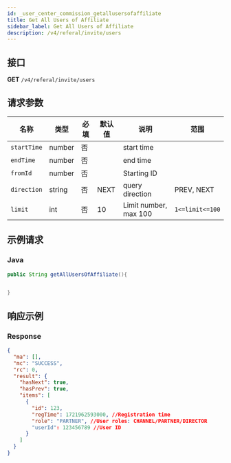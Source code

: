 ```yaml
---
id: _user_center_commission_getallusersofaffiliate
title: Get All Users of Affiliate
sidebar_label: Get All Users of Affiliate
description: /v4/referal/invite/users
---
```


## 接口

**GET** `/v4/referal/invite/users`

## 请求参数

| 名称 | 类型 | 必填 | 默认值 | 说明 | 范围 |
| --- | --- | --- | --- | --- | --- |
| `startTime` | number | 否 |  | start time |  |
| `endTime` | number | 否 |  | end time |  |
| `fromId` | number | 否 |  | Starting ID |  |
| `direction` | string | 否 | NEXT | query direction | PREV, NEXT |
| `limit` | int | 否 | 10 | Limit number, max 100 | `1<=limit<=100` |

## 示例请求

### Java

```java
public String getAllUsersOfAffiliate(){


}
```

## 响应示例

### Response

```json
{
  "ma": [],
  "mc": "SUCCESS",
  "rc": 0,
  "result": {
    "hasNext": true,
    "hasPrev": true,
    "items": [
      {
        "id": 123,
        "regTime": 1721962593000, //Registration time
        "role": "PARTNER", //User roles: CHANNEL/PARTNER/DIRECTOR
        "userId": 123456789 //User ID
      }
    ]
  }
}
```
